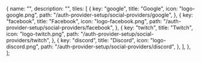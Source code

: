
  {
    name: "",
    description: "",
    tiles: [
      {
        key: "google",
        title: "Google",
        icon: "logo-google.png",
        path: "/auth-provider-setup/social-providers/google",
      },
      {
        key: "facebook",
        title: "Facebook",
        icon: "logo-facebook.png",
        path: "/auth-provider-setup/social-providers/facebook",
      },
      {
        key: "twitch",
        title: "Twitch",
        icon: "logo-twitch.png",
        path: "/auth-provider-setup/social-providers/twitch",
      },
      {
        key: "discord",
        title: "Discord",
        icon: "logo-discord.png",
        path: "/auth-provider-setup/social-providers/discord",
      },
    ],
  },
];

<Tiles tileGroups={tileGroupsDataSocial} />

